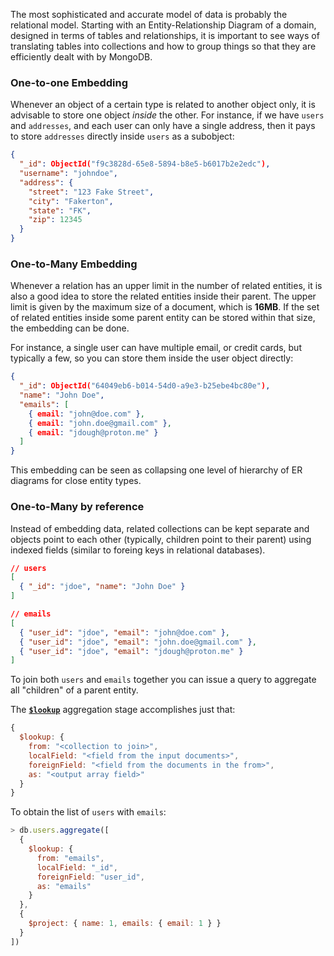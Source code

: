 
The most sophisticated and accurate model of data is probably the relational model. Starting with an Entity-Relationship Diagram of a domain, designed in terms of tables and relationships, it is important to see ways of translating tables into collections and how to group things so that they are efficiently dealt with by MongoDB.

### One-to-one Embedding

Whenever an object of a certain type is related to another object only, it is advisable to store one object *inside* the other. For instance, if we have `users` and `addresses`, and each user can only have a single address, then it pays to store `addresses` directly inside `users` as a subobject:

```json
{
  "_id": ObjectId("f9c3828d-65e8-5894-b8e5-b6017b2e2edc"),
  "username": "johndoe",
  "address": {
    "street": "123 Fake Street",
    "city": "Fakerton",
    "state": "FK",
    "zip": 12345
  } 
}
```

### One-to-Many Embedding

Whenever a relation has an upper limit in the number of related entities, it is also a good idea to store the related entities inside their parent. The upper limit is given by the maximum size of a document, which is **16MB**. If the set of related entities inside some parent entity can be stored within that size, the embedding can be done.

For instance, a single user can have multiple email, or credit cards, but typically a few, so you can store them inside the user object directly:

```json
{
  "_id": ObjectId("64049eb6-b014-54d0-a9e3-b25ebe4bc80e"),
  "name": "John Doe",
  "emails": [
    { email: "john@doe.com" },
    { email: "john.doe@gmail.com" },
    { email: "jdough@proton.me" }
  ]
}
```

This embedding can be seen as collapsing one level of hierarchy of ER diagrams for close entity types.

### One-to-Many by reference

Instead of embedding data, related collections can be kept separate and objects point to each other (typically, children point to their parent) using indexed fields (similar to foreing keys in relational databases).

```json
// users
[
  { "_id": "jdoe", "name": "John Doe" }
]
```

```json
// emails
[
  { "user_id": "jdoe", "email": "john@doe.com" },
  { "user_id": "jdoe", "email": "john.doe@gmail.com" },
  { "user_id": "jdoe", "email": "jdough@proton.me" }
]
```

To join both `users` and `emails` together you can issue a query to aggregate all "children" of a parent entity.

The [**`$lookup`**](https://www.mongodb.com/docs/manual/reference/operator/aggregation/lookup/) aggregation stage accomplishes just that:

```javascript
{
  $lookup: {
    from: "<collection to join>",
    localField: "<field from the input documents>",
    foreignField: "<field from the documents in the from>",
    as: "<output array field>"
  }
}
```

To obtain the list of `users` with `emails`:

```js
> db.users.aggregate([
  { 
    $lookup: {
      from: "emails",
      localField: "_id",
      foreignField: "user_id",
      as: "emails"
    }
  },
  { 
    $project: { name: 1, emails: { email: 1 } } 
  }
])
```


